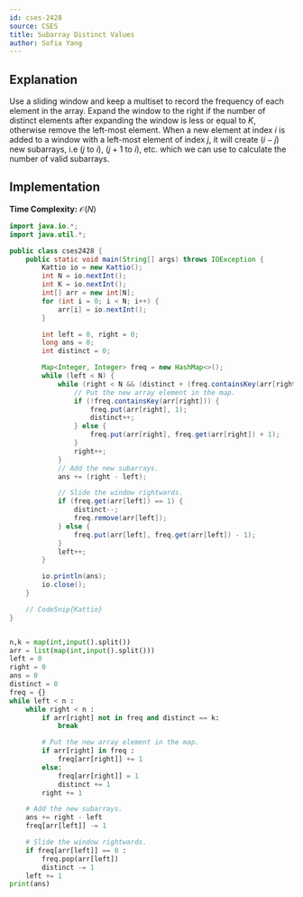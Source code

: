 ```yaml
---
id: cses-2428
source: CSES
title: Subarray Distinct Values
author: Sofia Yang
---
```


## Explanation

Use a sliding window and keep a multiset to record the frequency of each element in the array.
Expand the window to the right if the number of distinct elements after expanding the window is less or equal to $K$,
otherwise remove the left-most element.
When a new element at index $i$ is added to a window with a left-most element of index $j$,
it will create ($i - j$) new subarrays, i.e ($j$ to $i$), ($j + 1$ to $i$), etc. which we can use to calculate the number of valid subarrays.

## Implementation

**Time Complexity:** $\mathcal{O}(N)$

<LanguageSection>

<JavaSection>

``` java
import java.io.*;
import java.util.*;

public class cses2428 {
	public static void main(String[] args) throws IOException {
		Kattio io = new Kattio();
		int N = io.nextInt();
		int K = io.nextInt();
		int[] arr = new int[N];
		for (int i = 0; i < N; i++) {
			arr[i] = io.nextInt();
		}

		int left = 0, right = 0;
		long ans = 0;
		int distinct = 0;

		Map<Integer, Integer> freq = new HashMap<>();
		while (left < N) {
			while (right < N && (distinct + (freq.containsKey(arr[right]) ? 0 : 1) <= K)) {
				// Put the new array element in the map.
				if (!freq.containsKey(arr[right])) {
					freq.put(arr[right], 1);
					distinct++;
				} else {
					freq.put(arr[right], freq.get(arr[right]) + 1);
				}
				right++;
			}
			// Add the new subarrays.
			ans += (right - left);

			// Slide the window rightwards.
			if (freq.get(arr[left]) == 1) {
				distinct--;
				freq.remove(arr[left]);
			} else {
				freq.put(arr[left], freq.get(arr[left]) - 1);
			}
			left++;
		}

		io.println(ans);
		io.close();
	}

	// CodeSnip{Kattio}
}
```

</JavaSection>

<PySection>

```py 

n,k = map(int,input().split())
arr = list(map(int,input().split()))
left = 0
right = 0
ans = 0
distinct = 0
freq = {}
while left < n :
    while right < n :
        if arr[right] not in freq and distinct == k:
            break

        # Put the new array element in the map.
        if arr[right] in freq :
            freq[arr[right]] += 1
        else:
            freq[arr[right]] = 1
            distinct += 1
        right += 1

    # Add the new subarrays.
    ans += right - left
    freq[arr[left]] -= 1

    # Slide the window rightwards.
    if freq[arr[left]] == 0 :
        freq.pop(arr[left])
        distinct -= 1
    left += 1
print(ans)


```
</PySection>
</LanguageSection>
